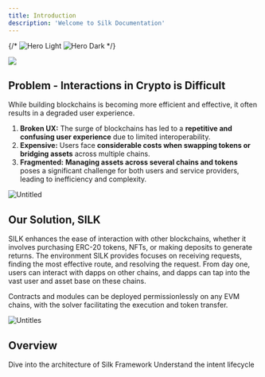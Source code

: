 ```yaml
---
title: Introduction
description: 'Welcome to Silk Documentation'
---
```


{/* <img
  className="block dark:hidden"
  src="/images/hero-light.svg"
  alt="Hero Light"
/>
<img
  className="hidden dark:block"
  src="/images/hero-dark.svg"
  alt="Hero Dark"
/> */}
<Frame>
  <img src="/images/silk-background.png" style={{ borderRadius: '0.5rem' }} />
</Frame>

## Problem - Interactions in Crypto is Difficult

While building blockchains is becoming more efficient and effective, it often results in a degraded user experience.

1. **Broken UX:** The surge of blockchains has led to a **repetitive and confusing user experience** due to limited interoperability.
2. **Expensive:** Users face **considerable costs when swapping tokens or bridging assets** across multiple chains.
3. **Fragmented:** **Managing assets across several chains and tokens** poses a significant challenge for both users and service providers, leading to inefficiency and complexity.

![Untitled](https://4pillars.notion.site/image/https%3A%2F%2Fprod-files-secure.s3.us-west-2.amazonaws.com%2Fc4d9b6b3-54c0-4b89-bcc1-77ed2113de13%2Fd023bd72-4b29-4536-a135-22dbcf17a855%2FUntitled.png?table=block&id=38389669-391d-401e-8260-b8c1b7b864a0&spaceId=c4d9b6b3-54c0-4b89-bcc1-77ed2113de13&width=770&userId=&cache=v2)

## Our Solution, SILK

SILK enhances the ease of interaction with other blockchains, whether it involves purchasing ERC-20 tokens, NFTs, or making deposits to generate returns. The environment SILK provides focuses on receiving requests, finding the most effective route, and resolving the request. From day one, users can interact with dapps on other chains, and dapps can tap into the vast user and asset base on these chains.

Contracts and modules can be deployed permissionlessly on any EVM chains, with the solver facilitating the execution and token transfer.

![Untitles](https://4pillars.notion.site/image/https%3A%2F%2Fprod-files-secure.s3.us-west-2.amazonaws.com%2Fc4d9b6b3-54c0-4b89-bcc1-77ed2113de13%2Fc68fcdda-ff8e-4510-97fb-8e2fc8b7f7a9%2FUntitled.png?table=block&id=6959017e-66ef-437f-969d-6ec49a47e93b&spaceId=c4d9b6b3-54c0-4b89-bcc1-77ed2113de13&width=1420&userId=&cache=v2)

## Overview


<CardGroup cols={2}>
  <Card
    title="Architecture"
    icon="image"
    href="/architecture/overview"
  >
    Dive into the architecture of Silk Framework
  </Card>
  <Card
    title="Intent Lifecycle"
    icon="pen-to-square"
    href="/architecture/tx-lifecycle"
  >
    Understand the intent lifecycle
  </Card>
</CardGroup>

